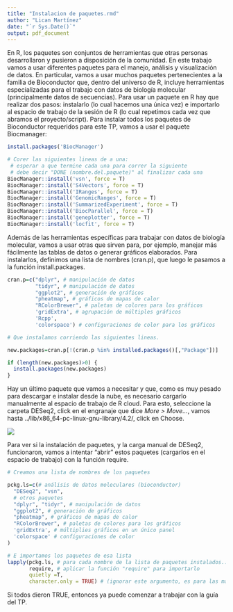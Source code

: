 ```yaml
---
title: "Instalacion de paquetes.rmd"
author: "Lican Martínez"
date: "`r Sys.Date()`"
output: pdf_document
---
```


En R, los paquetes son conjuntos de herramientas que otras personas desarrollaron y pusieron a disposición de la comunidad. En este trabajo vamos a usar diferentes paquetes para el manejo, análisis y visualización de datos. En particular, vamos a usar muchos paquetes pertenecientes a la familia de Bioconductor que, dentro del universo de R, incluye herramientas especializadas para el trabajo con datos de biología molecular (principalmente datos de secuencias). Para usar un paquete en R hay que realizar dos pasos: instalarlo (lo cual hacemos una única vez) e importarlo al espacio de trabajo de la sesión de R (lo cual repetimos cada vez que abramos el proyecto/script). Para instalar todos los paquetes de Bioconductor requeridos para este TP, vamos a usar el paquete Biocmanager:

```r
install.packages('BiocManager')

# Corer las siguientes lineas de a una:
 # esperar a que termine cada una para correr la siguiente
 # debe decir "DONE (nombre.del.paquete)" al finalizar cada una
BiocManager::install('vsn', force = T)
BiocManager::install('S4Vectors', force = T)
BiocManager::install('IRanges', force = T)
BiocManager::install('GenomicRanges', force = T)
BiocManager::install('SummarizedExperiment', force = T)
BiocManager::install('BiocParallel', force = T)
BiocManager::install('geneplotter', force = T)
BiocManager::install('locfit', force = T)


```

Además de las herramientas específicas para trabajar con datos de biología molecular, vamos a usar otras que sirven para, por ejemplo, manejar más fácilmente las tablas de datos o generar gráficos elaborados. Para instalarlos, definimos una lista de nombres (cran.p), que luego le pasamos a la función install.packages.

```r

cran.p=c("dplyr", # manipulación de datos
         "tidyr", # manipulación de datos
         "ggplot2", # generación de gráficos
         "pheatmap", # gráficos de mapas de calor
         "RColorBrewer", # paletas de colores para los gráficos
         'gridExtra', # agrupación de múltiples gráficos
         'Rcpp',
         'colorspace') # configuraciones de color para los gráficos

# Que instalamos corriendo las siguientes lineas.

new.packages=cran.p[!(cran.p %in% installed.packages()[,"Package"])]

if (length(new.packages)>0) {
  install.packages(new.packages)
}


```

Hay un último paquete que vamos a necesitar y que, como es muy pesado para descargar e instalar desde la nube, es necesario cargarlo manualmente al espacio de trabajo de R cloud. Para esto, seleccione la carpeta DESeq2, click en el engranaje que dice *More \> Move...*, vamos hasta ../lib/x86_64-pc-linux-gnu-library/4.2/, click en Choose.

![](imagenes/importDESeq.png)

Para ver si la instalación de paquetes, y la carga manual de DESeq2, funcionaron, vamos a intentar "abrir" estos paquetes (cargarlos en el espacio de trabajo) con la función require.

```r

# Creamos una lista de nombres de los paquetes

pckg.ls=c(# análisis de datos moleculares (bioconductor)
  "DESeq2", "vsn",
  # otros paquetes
  "dplyr", "tidyr", # manipulación de datos
  "ggplot2", # generación de gráficos
  "pheatmap", # gráficos de mapas de calor
  "RColorBrewer", # paletas de colores para los gráficos
  'gridExtra', # múltiplies gráficos en un único panel
  'colorspace' # configuraciones de color
)

# E importamos los paquetes de esa lista
lapply(pckg.ls, # para cada nombre de la lista de paquetes instalados...
       require, # aplicar la función "require" para importarlo
       quietly =T,
       character.only = TRUE) # (ignorar este argumento, es para las mañas de R)

```

Si todos dieron TRUE, entonces ya puede comenzar a trabajar con la guía del TP.
